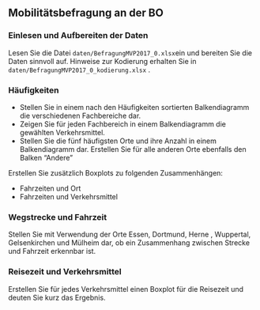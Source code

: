 ## Mobilitätsbefragung an der BO

### Einlesen und Aufbereiten der Daten

Lesen Sie die Datei `daten/BefragungMVP2017_0.xlsx`ein und bereiten Sie die Daten sinnvoll auf. Hinweise zur Kodierung erhalten Sie in `daten/BefragungMVP2017_0_kodierung.xlsx` .

### Häufigkeiten

- Stellen Sie in einem nach den Häufigkeiten sortierten Balkendiagramm die verschiedenen Fachbereiche dar.
- Zeigen Sie für jeden Fachbereich in einem Balkendiagramm die gewählten Verkehrsmittel.
- Stellen Sie die fünf häufigsten Orte und ihre Anzahl in einem Balkendiagramm dar. Erstellen Sie für alle anderen Orte ebenfalls den Balken "Andere"

Erstellen Sie zusätzlich Boxplots zu folgenden Zusammenhängen:

- Fahrzeiten und Ort
- Fahrzeiten und Verkehrsmittel

### Wegstrecke und Fahrzeit

Stellen Sie mit Verwendung der Orte Essen, Dortmund, Herne , Wuppertal, Gelsenkirchen und Mülheim dar, ob ein Zusammenhang zwischen Strecke und Fahrzeit erkennbar ist.

### Reisezeit und Verkehrsmittel

Erstellen Sie für jedes Verkehrsmittel einen Boxplot für die Reisezeit und deuten Sie kurz das Ergebnis.